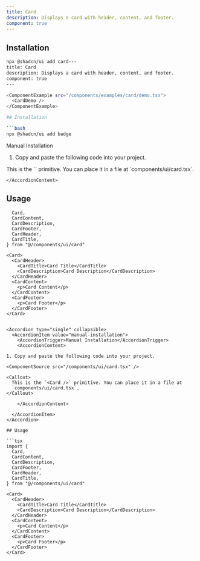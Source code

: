 ```yaml
---
title: Card
description: Displays a card with header, content, and footer.
component: true
---
```


<ComponentExample src="/components/examples/card/demo.tsx">
  <CardDemo />
</ComponentExample>

## Installation

````bash
npx @shadcn/ui add card---
title: Card
description: Displays a card with header, content, and footer.
component: true
---

<ComponentExample src="/components/examples/card/demo.tsx">
  <CardDemo />
</ComponentExample>

## Installation

```bash
npx @shadcn/ui add badge
````

<Accordion type="single" collapsible>
  <AccordionItem value="manual-installation">
    <AccordionTrigger>Manual Installation</AccordionTrigger>
    <AccordionContent>

1. Copy and paste the following code into your project.

<ComponentSource src="/components/ui/card.tsx" />

<Callout>
  This is the `<Card />` primitive. You can place it in a file at
  `components/ui/card.tsx`.
</Callout>

    </AccordionContent>

  </AccordionItem>
</Accordion>

## Usage

```tsx
  Card,
  CardContent,
  CardDescription,
  CardFooter,
  CardHeader,
  CardTitle,
} from "@/components/ui/card"
```

```tsx
<Card>
  <CardHeader>
    <CardTitle>Card Title</CardTitle>
    <CardDescription>Card Description</CardDescription>
  </CardHeader>
  <CardContent>
    <p>Card Content</p>
  </CardContent>
  <CardFooter>
    <p>Card Footer</p>
  </CardFooter>
</Card>
```

````

<Accordion type="single" collapsible>
  <AccordionItem value="manual-installation">
    <AccordionTrigger>Manual Installation</AccordionTrigger>
    <AccordionContent>

1. Copy and paste the following code into your project.

<ComponentSource src="/components/ui/card.tsx" />

<Callout>
  This is the `<Card />` primitive. You can place it in a file at
  `components/ui/card.tsx`.
</Callout>

    </AccordionContent>

  </AccordionItem>
</Accordion>

## Usage

```tsx
import {
  Card,
  CardContent,
  CardDescription,
  CardFooter,
  CardHeader,
  CardTitle,
} from "@/components/ui/card"
````

```tsx
<Card>
  <CardHeader>
    <CardTitle>Card Title</CardTitle>
    <CardDescription>Card Description</CardDescription>
  </CardHeader>
  <CardContent>
    <p>Card Content</p>
  </CardContent>
  <CardFooter>
    <p>Card Footer</p>
  </CardFooter>
</Card>
```
